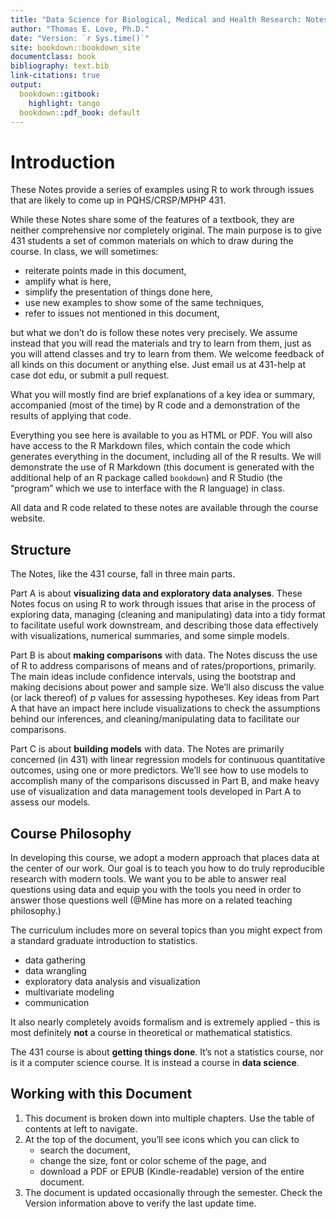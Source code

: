 ```yaml
---
title: "Data Science for Biological, Medical and Health Research: Notes for PQHS 431"
author: "Thomas E. Love, Ph.D."
date: "Version: `r Sys.time()`"
site: bookdown::bookdown_site
documentclass: book
bibliography: text.bib
link-citations: true
output:
  bookdown::gitbook:
    highlight: tango
  bookdown::pdf_book: default
---
```


# Introduction {-}

These Notes provide a series of examples using R to work through issues that are likely to come up in PQHS/CRSP/MPHP 431.

While these Notes share some of the features of a textbook, they are neither comprehensive nor completely original. The main purpose is to give 431 students a set of common materials on which to draw during the course. In class, we will sometimes:

- reiterate points made in this document, 
- amplify what is here,
- simplify the presentation of things done here,
- use new examples to show some of the same techniques,
- refer to issues not mentioned in this document,

but what we don't do is follow these notes very precisely. We assume instead that you will read the materials and try to learn from them, just as you will attend classes and try to learn from them. We welcome feedback of all kinds on this document or anything else. Just email us at 431-help at case dot edu, or submit a pull request.

What you will mostly find are brief explanations of a key idea or summary, accompanied (most of the time) by R code and a demonstration of the results of applying that code. 

Everything you see here is available to you as HTML or PDF. You will also have access to the R Markdown files, which contain the code which generates everything in the document, including all of the R results. We will demonstrate the use of R Markdown (this document is generated with the additional help of an R package called `bookdown`) and R Studio (the "program" which we use to interface with the R language) in class. 

All data and R code related to these notes are available through the course website.

## Structure {-}

The Notes, like the 431 course, fall in three main parts.

Part A is about **visualizing data and exploratory data analyses**. These Notes focus on using R to work through issues that arise in the process of exploring data, managing (cleaning and manipulating) data into a tidy format to facilitate useful work downstream, and describing those data effectively with visualizations, numerical summaries, and some simple models.

Part B is about **making comparisons** with data. The Notes discuss the use of R to address comparisons of means and of rates/proportions, primarily. The main ideas include confidence intervals, using the bootstrap and making decisions about power and sample size. We'll also discuss the value (or lack thereof) of *p* values for assessing hypotheses. Key ideas from Part A that have an impact here include visualizations to check the assumptions behind our inferences, and cleaning/manipulating data to facilitate our comparisons.

Part C is about **building models** with data. The Notes are primarily concerned (in 431) with linear regression models for continuous quantitative outcomes, using one or more predictors. We'll see how to use models to accomplish many of the comparisons discussed in Part B, and make heavy use of visualization and data management tools developed in Part A to assess our models.

## Course Philosophy {-}

In developing this course, we adopt a modern approach that places data at the center of our work. Our goal is to teach you how to do truly reproducible research with modern tools. We want you to be able to answer real questions using data and equip you with the tools you need in order to answer those questions well (@Mine has more on a related teaching philosophy.)

The curriculum includes more on several topics than you might expect from a standard graduate introduction to statistics.

- data gathering
- data wrangling
- exploratory data analysis and visualization
- multivariate modeling
- communication

It also nearly completely avoids formalism and is extremely applied - this is most definitely **not** a course in theoretical or mathematical statistics.

The 431 course is about **getting things done**. It's not a statistics course, nor is it a computer science course. It is instead a course in **data science**.

## Working with this Document {-}

1. This document is broken down into multiple chapters. Use the table of contents at left to navigate.
2. At the top of the document, you'll see icons which you can click to
    - search the document,
    - change the size, font or color scheme of the page, and
    - download a PDF or EPUB (Kindle-readable) version of the entire document.
3. The document is updated occasionally through the semester. Check the Version information above to verify the last update time.
